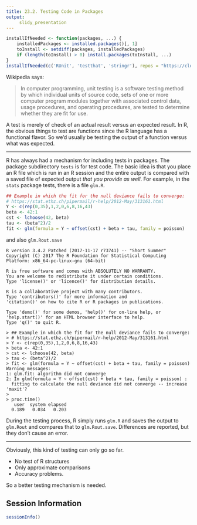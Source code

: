 ```yaml
---
title: 23.2. Testing Code in Packages
output:
     slidy_presentation
---
```


```r
installIfNeeded <- function(packages, ...) {
    installedPackages <- installed.packages()[, 1]
    toInstall <- setdiff(packages, installedPackages)
    if (length(toInstall) > 0) install.packages(toInstall, ...)
}
installIfNeeded(c('RUnit', 'testthat', 'stringr'), repos = "https://cloud.r-project.org")
```


Wikipedia says:

> In computer programming, unit testing is a software testing method
> by which individual units of source code, sets of one or more computer
> program modules together with associated control data, usage
> procedures, and operating procedures, are tested to determine whether
> they are fit for use.


A test is merely of check of an actual result versus an expected
result.  In R, the obvious things to test are functions since the R
language has a functional flavor. So we'd usually be testing the
output of a function versus what was expected.

___

R has always had a mechanism for including tests in packages. The
package subdirectory `tests` is for test code. The basic idea is that
you place an R file which is run in an R session and the entire output
is compared with a saved file of expected output _that you provide as
well_. For example, in the `stats` package tests, there is a file
`glm.R`.

```r
## Example in which the fit for the null deviance fails to converge:
# https://stat.ethz.ch/pipermail/r-help/2012-May/313161.html
Y <- c(rep(0,35),1,2,0,6,8,16,43)
beta <- 42:1
cst <- lchoose(42, beta)
tau <- (beta^2)/2
fit <- glm(formula = Y ~ offset(cst) + beta + tau, family = poisson)
```

and also `glm.Rout.save`

```
R version 3.4.2 Patched (2017-11-17 r73741) -- "Short Summer"
Copyright (C) 2017 The R Foundation for Statistical Computing
Platform: x86_64-pc-linux-gnu (64-bit)

R is free software and comes with ABSOLUTELY NO WARRANTY.
You are welcome to redistribute it under certain conditions.
Type 'license()' or 'licence()' for distribution details.

R is a collaborative project with many contributors.
Type 'contributors()' for more information and
'citation()' on how to cite R or R packages in publications.

Type 'demo()' for some demos, 'help()' for on-line help, or
'help.start()' for an HTML browser interface to help.
Type 'q()' to quit R.

> ## Example in which the fit for the null deviance fails to converge:
> # https://stat.ethz.ch/pipermail/r-help/2012-May/313161.html
> Y <- c(rep(0,35),1,2,0,6,8,16,43)
> beta <- 42:1
> cst <- lchoose(42, beta)
> tau <- (beta^2)/2
> fit <- glm(formula = Y ~ offset(cst) + beta + tau, family = poisson)
Warning messages:
1: glm.fit: algorithm did not converge 
2: In glm(formula = Y ~ offset(cst) + beta + tau, family = poisson) :
  fitting to calculate the null deviance did not converge -- increase 'maxit'?
> 
> proc.time()
   user  system elapsed 
  0.189   0.034   0.203 
```

During the testing process, R simply runs `glm.R` and saves the output
to `glm.Rout` and compares that to `glm.Rout.save`.  Differences are
reported, but they don't cause an error.

___

Obviously, this kind of testing can only go so far.

- No test of R structures
- Only approximate comparisons
- Accuracy problems.

So a better testing mechanism is needed.

##  Session Information
```r
sessionInfo()
```









